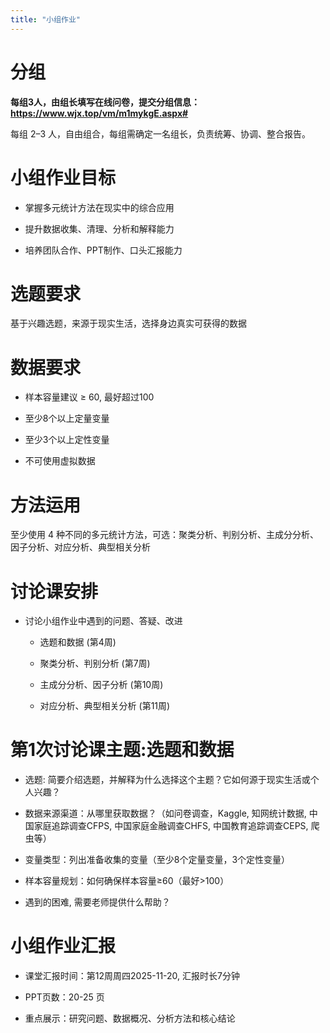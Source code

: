 ```yaml
---
title: "小组作业"
---
```


# 分组

**每组3人，由组长填写在线问卷，提交分组信息：<https://www.wjx.top/vm/m1mykgE.aspx#> **

每组 2–3 人，自由组合，每组需确定一名组长，负责统筹、协调、整合报告。

# 小组作业目标

- 掌握多元统计方法在现实中的综合应用

- 提升数据收集、清理、分析和解释能力

- 培养团队合作、PPT制作、口头汇报能力

# 选题要求

基于兴趣选题，来源于现实生活，选择身边真实可获得的数据

# 数据要求

- 样本容量建议 ≥ 60, 最好超过100

- 至少8个以上定量变量

- 至少3个以上定性变量

- 不可使用虚拟数据

# 方法运用

至少使用 4 种不同的多元统计方法，可选：聚类分析、判别分析、主成分分析、因子分析、对应分析、典型相关分析

# 讨论课安排

- 讨论小组作业中遇到的问题、答疑、改进

  - 选题和数据 (第4周)
  
  - 聚类分析、判别分析 (第7周)
  
  - 主成分分析、因子分析 (第10周)
  
  - 对应分析、典型相关分析 (第11周)
  
  
# 第1次讨论课主题:选题和数据

  - 选题: 简要介绍选题，并解释为什么选择这个主题？它如何源于现实生活或个人兴趣？
  
  - 数据来源渠道：从哪里获取数据？（如问卷调查，Kaggle, 知网统计数据, 中国家庭追踪调查CFPS, 中国家庭金融调查CHFS, 中国教育追踪调查CEPS, 爬虫等）
  
  - 变量类型：列出准备收集的变量（至少8个定量变量，3个定性变量）
  
  - 样本容量规划：如何确保样本容量≥60（最好>100）
  
  - 遇到的困难, 需要老师提供什么帮助？

# 小组作业汇报

- 课堂汇报时间：第12周周四2025-11-20, 汇报时长7分钟

- PPT页数：20-25 页

- 重点展示：研究问题、数据概况、分析方法和核心结论





  
